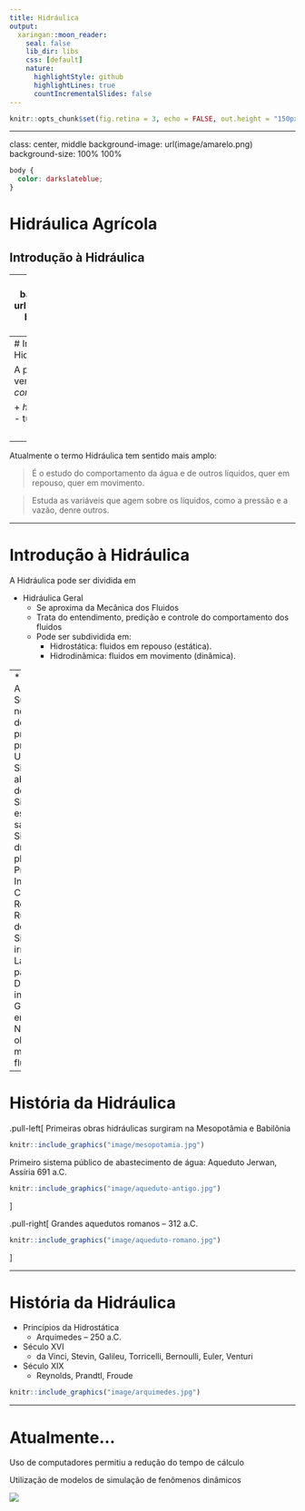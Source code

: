 ```yaml
---
title: Hidráulica
output:
  xaringan::moon_reader:
    seal: false
    lib_dir: libs
    css: [default]
    nature:
      highlightStyle: github
      highlightLines: true
      countIncrementalSlides: false
---
```

```r
knitr::opts_chunk$set(fig.retina = 3, echo = FALSE, out.height = "150px")
```
---

class: center, middle
background-image: url(image/amarelo.png)
background-size: 100% 100%
```css
body {
  color: darkslateblue;
}
```



# Hidráulica Agrícola

## Introdução à Hidráulica


---
layout: true
background-image: url(image/branco.png)
background-size: 100% 100%

---
# Introdução à Hidráulica

 A palavra Hidráulica vem do grego *condução de água*:
 
+ *hydor* - água
+ *aulos* - tubo, condução


<img src="https://hidraulica.tolentino.pro.br/images/0-cover-dbx.jpg" width="50%" align="right" />

--

Atualmente o termo Hidráulica tem sentido mais amplo:

> É o estudo do comportamento da água e de outros líquidos, quer em repouso, quer em movimento. 

> Estuda as variáveis que agem sobre os líquidos, como a pressão e a vazão, denre outros.

---

# Introdução à Hidráulica

A Hidráulica pode ser dividida em

* Hidráulica Geral
  * Se aproxima da Mecânica dos Fluidos
  * Trata do entendimento, predição e controle do comportamento dos fluidos
  * Pode ser subdividida em:
    * Hidrostática: fluidos em repouso (estática).
    * Hidrodinâmica: fluidos em movimento (dinâmica).

  

--
* Hidráulica Aplicada
  * Surgiu da necessidade de resolver problemas práticos.
  * Urbana: Sistemas de abastecimento de água, Sistemas de esgoto sanitário, Sistemas de drenagem pluvial.
  * Predial: Indústrias, Comércio, Residências
  * Rural: Sistema de drenagem, Sistema de irrigação
  * Lazer e paisagismo
  * Defesa contra inundações
  * Geração de energia
  * Navegação e obras marítimas e fluviais


---


# História da Hidráulica


.pull-left[
Primeiras obras hidráulicas surgiram na Mesopotâmia e Babilônia

```r
knitr::include_graphics("image/mesopotamia.jpg")
```

Primeiro sistema público de abastecimento de água: Aqueduto Jerwan, Assíria 691 a.C.

```r
knitr::include_graphics("image/aqueduto-antigo.jpg")
```

]

.pull-right[
Grandes aquedutos romanos – 312 a.C.

```r
knitr::include_graphics("image/aqueduto-romano.jpg")
```

]

---

# História da Hidráulica

* Princípios da Hidrostática
  * Arquimedes – 250 a.C.
* Século XVI 
  * da Vinci, Stevin, Galileu, Torricelli, Bernoulli, Euler, Venturi
* Século XIX
  * Reynolds, Prandtl, Froude

```r
knitr::include_graphics("image/arquimedes.jpg")
```

---

# Atualmente...

Uso de computadores permitiu a redução do tempo de cálculo

Utilização de modelos de simulação de fenômenos dinâmicos

![](image/gota.gif)


